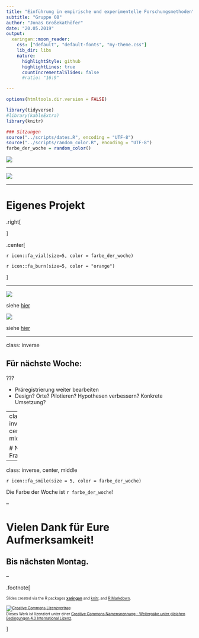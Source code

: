 ```yaml
---
title: "Einführung in empirische und experimentelle Forschungsmethoden"
subtitle: "Gruppe 08"
author: "Jonas Großekathöfer"
date: "20.05.2019"
output:
  xaringan::moon_reader:
    css: ["default", "default-fonts", "my-theme.css"]
    lib_dir: libs
    nature:
      highlightStyle: github
      highlightLines: true
      countIncrementalSlides: false
      #ratio: "16:9"

---
```


```r
options(htmltools.dir.version = FALSE)

library(tidyverse)
#library(kableExtra)
library(knitr)

### Sitzungen
source("../scripts/dates.R", encoding = "UTF-8")
source("../scripts/random_color.R", encoding = "UTF-8")
farbe_der_woche = random_color()

```


[![](../slides/img/03_01_header-review.png)](https://doi.org/10.3389/fpsyg.2018.01587)

---

[![](../slides/img/02_01_header-article.png)](https://doi.org/10.1037/h0032323)

---

# Eigenes Projekt

.right[


]

.center[

`r icon::fa_vial(size=5, color = farbe_der_woche)`

`r icon::fa_burn(size=5, color = "orange")`

]

---

[![](https://aspredicted.org/images/aspredicted_penn_wharton.png)](https://aspredicted.org)

siehe [hier](https://aspredicted.org/create.php)

[![](https://osf.io/static/img/registries/osf-prereg-red.png)](https://cos.io/prereg/)

siehe [hier](https://osf.io/9axfe/registrations?tab=drafts)


---

class: inverse

## Für nächste Woche:



???

+   Präregistrierung weiter bearbeiten
+   Design? Orte? Pilotieren? Hypothesen verbessern? Konkrete Umsetzung?
    
---
class: inverse, center, middle

# Noch Fragen?

---

class: inverse, center, middle

`r icon::fa_smile(size = 5, color = farbe_der_woche)`

Die Farbe der Woche ist `r farbe_der_woche`!

--

# Vielen Dank für Eure Aufmerksamkeit!


## Bis nächsten Montag.

--

.footnote[

<font size="-2">Slides created via the R packages [**xaringan**](https://github.com/yihui/xaringan) and [knitr](http://yihui.name/knitr), and [R Markdown](https://rmarkdown.rstudio.com).

<a rel="license" href="http://creativecommons.org/licenses/by-sa/4.0/"><img alt="Creative Commons Lizenzvertrag" style="border-width:0" src="https://i.creativecommons.org/l/by-sa/4.0/88x31.png" /></a><br />Dieses Werk ist lizenziert unter einer <a rel="license" href="http://creativecommons.org/licenses/by-sa/4.0/">Creative Commons Namensnennung - Weitergabe unter gleichen Bedingungen 4.0 International Lizenz</a>.</font size>

]
